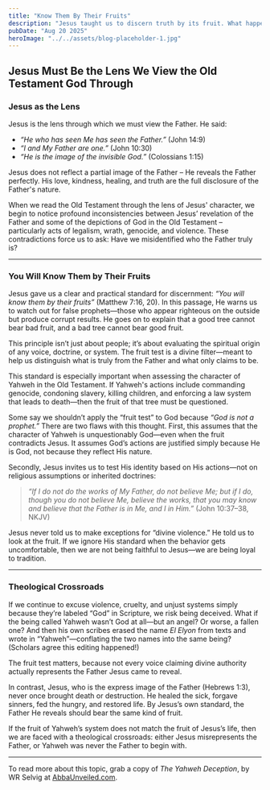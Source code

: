 ```yaml
---
title: "Know Them By Their Fruits"
description: "Jesus taught us to discern truth by its fruit. What happens when we apply that standard to Yahweh in the Old Testament?"
pubDate: "Aug 20 2025"
heroImage: "../../assets/blog-placeholder-1.jpg"
---
```


## Jesus Must Be the Lens We View the Old Testament God Through  

### Jesus as the Lens  
Jesus is the lens through which we must view the Father. He said:  

- *“He who has seen Me has seen the Father.”* (John 14:9)  
- *“I and My Father are one.”* (John 10:30)  
- *“He is the image of the invisible God.”* (Colossians 1:15)  

Jesus does not reflect a partial image of the Father – He reveals the Father perfectly. His love, kindness, healing, and truth are the full disclosure of the Father's nature.  

When we read the Old Testament through the lens of Jesus' character, we begin to notice profound inconsistencies between Jesus’ revelation of the Father and some of the depictions of God in the Old Testament – particularly acts of legalism, wrath, genocide, and violence. These contradictions force us to ask: Have we misidentified who the Father truly is?  

---

### You Will Know Them by Their Fruits  
Jesus gave us a clear and practical standard for discernment: *“You will know them by their fruits”* (Matthew 7:16, 20). In this passage, He warns us to watch out for false prophets—those who appear righteous on the outside but produce corrupt results. He goes on to explain that a good tree cannot bear bad fruit, and a bad tree cannot bear good fruit.  

This principle isn’t just about people; it’s about evaluating the spiritual origin of any voice, doctrine, or system. The fruit test is a divine filter—meant to help us distinguish what is truly from the Father and what only claims to be.  

This standard is especially important when assessing the character of Yahweh in the Old Testament. If Yahweh's actions include commanding genocide, condoning slavery, killing children, and enforcing a law system that leads to death—then the fruit of that tree must be questioned.  

Some say we shouldn’t apply the “fruit test” to God because *“God is not a prophet.”* There are two flaws with this thought. First, this assumes that the character of Yahweh is unquestionably God—even when the fruit contradicts Jesus. It assumes God’s actions are justified simply because He is God, not because they reflect His nature.  

Secondly, Jesus invites us to test His identity based on His actions—not on religious assumptions or inherited doctrines:  

> *“If I do not do the works of My Father, do not believe Me; but if I do, though you do not believe Me, believe the works, that you may know and believe that the Father is in Me, and I in Him.”* (John 10:37–38, NKJV)  

Jesus never told us to make exceptions for “divine violence.” He told us to look at the fruit. If we ignore His standard when the behavior gets uncomfortable, then we are not being faithful to Jesus—we are being loyal to tradition.  

---

### Theological Crossroads  
If we continue to excuse violence, cruelty, and unjust systems simply because they’re labeled “God” in Scripture, we risk being deceived. What if the being called Yahweh wasn’t God at all—but an angel? Or worse, a fallen one? And then his own scribes erased the name *El Elyon* from texts and wrote in “Yahweh”—conflating the two names into the same being? (Scholars agree this editing happened!)  

The fruit test matters, because not every voice claiming divine authority actually represents the Father Jesus came to reveal.  

In contrast, Jesus, who is the express image of the Father (Hebrews 1:3), never once brought death or destruction. He healed the sick, forgave sinners, fed the hungry, and restored life. By Jesus’s own standard, the Father He reveals should bear the same kind of fruit.  

If the fruit of Yahweh’s system does not match the fruit of Jesus’s life, then we are faced with a theological crossroads: either Jesus misrepresents the Father, or Yahweh was never the Father to begin with.  

---

To read more about this topic, grab a copy of *The Yahweh Deception*, by WR Selvig at [AbbaUnveiled.com](https://AbbaUnveiled.com).
